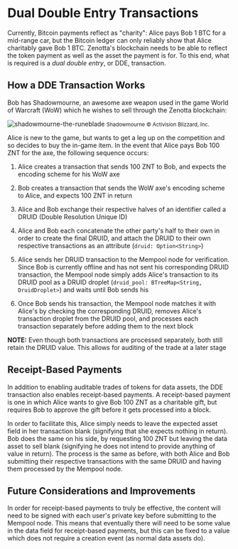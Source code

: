 
# Dual Double Entry Transactions
Currently, Bitcoin payments reflect as "charity": Alice pays Bob 1 BTC for a mid-range car, but the Bitcoin ledger can only reliably show that Alice charitably gave Bob 1 BTC. Zenotta's blockchain needs to be able to reflect the token payment as well as the asset the payment is for. To this end, what is required is a *dual double entry*, or DDE, transaction. 

## How a DDE Transaction Works
Bob has Shadowmourne, an awesome axe weapon used in the game World of Warcraft (WoW) which he wishes to sell through the Zenotta blockchain:

<img src={Shadowmourne} alt="shadowmourne-the-runeblade" />
<small>Shadowmourne &copy; Activision Blizzard, Inc.</small>

Alice is new to the game, but wants to get a leg up on the competition and so decides to buy the in-game item. In the event that Alice pays Bob 100 ZNT for the axe, the following sequence occurs:

1. Alice creates a transaction that sends 100 ZNT to Bob, and expects the encoding scheme for his WoW axe

2. Bob creates a transaction that sends the WoW axe's encoding scheme to Alice, and expects 100 ZNT in return

3. Alice and Bob exchange their respective halves of an identifier called a DRUID (Double Resolution Unique ID)

4. Alice and Bob each concatenate the other party's half to their own in order to create the final DRUID, and attach the DRUID to their own respective transactions as an attribute (`druid: Option<String>`)

5. Alice sends her DRUID transaction to the Mempool node for verification. Since Bob is currently offline and has not sent his corresponding DRUID transaction, the Mempool node simply adds Alice's transaction to its DRUID pool as a DRUID droplet (`druid_pool: BTreeMap<String, DruidDroplet>`) and waits until Bob sends his

6. Once Bob sends his transaction, the Mempool node matches it with Alice's by checking the corresponding DRUID, removes Alice's transaction droplet from the DRUID pool, and processes each transaction separately before adding them to the next block

**NOTE:** Even though both transactions are processed separately, both still retain the DRUID value. This allows for auditing of the trade at a later stage

## Receipt-Based Payments
In addition to enabling auditable trades of tokens for data assets, the DDE transaction also enables receipt-based payments. A receipt-based payment is one in which Alice wants to give Bob 100 ZNT as a charitable gift, but requires Bob to approve the gift before it gets processed into a block.

In order to facilitate this, Alice simply needs to leave the expected asset field in her transaction blank (signifying that she expects nothing in return). Bob does the same on his side, by requesting 100 ZNT but leaving the data asset to sell blank (signifying he does not intend to provide anything of value in return). The process is the same as before, with both Alice and Bob submitting their respective transactions with the same DRUID and having them processed by the Mempool node.

## Future Considerations and Improvements
In order for receipt-based payments to truly be effective, the content will need to be signed with each user's private key before submitting to the Mempool node. This means that eventually there will need to be some value in the data field for receipt-based payments, but this can be fixed to a value which does not require a creation event (as normal data assets do).
